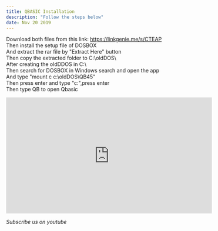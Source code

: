```yaml
---
title: QBASIC Installation
description: "Follow the steps below"
date: Nov 20 2019
---
```


Download both files from this link: https://linkgenie.me/s/CTEAP  
Then install the setup file of DOSBOX  
And extract the rar file by "Extract Here" button  
Then copy the extracted folder to C:\oldDOS\  
After creating the oldDDOS in C:\  
Then search for DOSBOX in Windows search and open the app  
And type "mount c c:\oldDOS\QB45\"  
Then press enter and type "c:",press enter  
Then type QB to open Qbasic  

<iframe width="560" height="315" src="https://www.youtube.com/embed/Zi5oTCasWP4" frameborder="0" allow="accelerometer; autoplay; encrypted-media; gyroscope; picture-in-picture" allowfullscreen></iframe> 


_Subscribe us on youtube_
